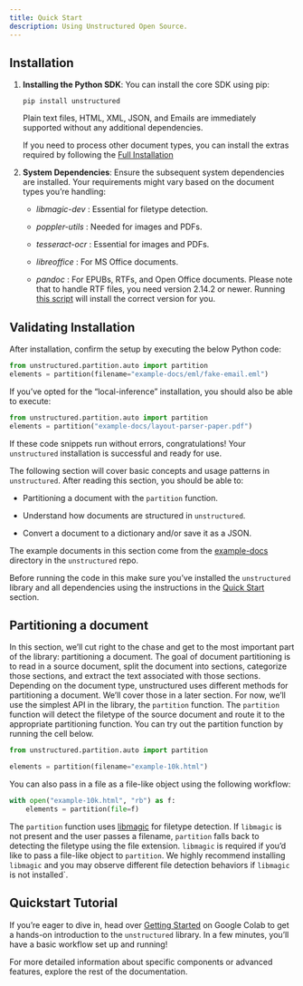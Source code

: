 ```yaml
---
title: Quick Start
description: Using Unstructured Open Source.
---
```

## Installation

1.  **Installing the Python SDK**: You can install the core SDK using pip:

    `pip install unstructured`
    
    Plain text files, HTML, XML, JSON, and Emails are immediately supported without any additional dependencies.
    
    If you need to process other document types, you can install the extras required by following the [Full Installation](open-source/installation/full-installation)
    
2.  **System Dependencies**: Ensure the subsequent system dependencies are installed. Your requirements might vary based on the document types you’re handling:
    
    *   _libmagic-dev_ : Essential for filetype detection.
        
    *   _poppler-utils_ : Needed for images and PDFs.
        
    *   _tesseract-ocr_ : Essential for images and PDFs.
        
    *   _libreoffice_ : For MS Office documents.
        
    *   _pandoc_ : For EPUBs, RTFs, and Open Office documents. Please note that to handle RTF files, you need version 2.14.2 or newer. Running [this script](https://github.com/Unstructured-IO/unstructured/blob/main/scripts/install-pandoc.sh) will install the correct version for you.
        

## Validating Installation

After installation, confirm the setup by executing the below Python code:

```python
from unstructured.partition.auto import partition
elements = partition(filename="example-docs/eml/fake-email.eml")
```


If you’ve opted for the “local-inference” installation, you should also be able to execute:

```python
from unstructured.partition.auto import partition
elements = partition("example-docs/layout-parser-paper.pdf")

```


If these code snippets run without errors, congratulations! Your `unstructured` installation is successful and ready for use.

The following section will cover basic concepts and usage patterns in `unstructured`. After reading this section, you should be able to:

*   Partitioning a document with the `partition` function.
    
*   Understand how documents are structured in `unstructured`.
    
*   Convert a document to a dictionary and/or save it as a JSON.
    

The example documents in this section come from the [example-docs](https://github.com/Unstructured-IO/unstructured/tree/main/example-docs) directory in the `unstructured` repo.

Before running the code in this make sure you’ve installed the `unstructured` library and all dependencies using the instructions in the [Quick Start](../installation/overview#quick-start) section.

## Partitioning a document

In this section, we’ll cut right to the chase and get to the most important part of the library: partitioning a document. The goal of document partitioning is to read in a source document, split the document into sections, categorize those sections, and extract the text associated with those sections. Depending on the document type, unstructured uses different methods for partitioning a document. We’ll cover those in a later section. For now, we’ll use the simplest API in the library, the `partition` function. The `partition` function will detect the filetype of the source document and route it to the appropriate partitioning function. You can try out the partition function by running the cell below.

```python
from unstructured.partition.auto import partition

elements = partition(filename="example-10k.html")

```


You can also pass in a file as a file-like object using the following workflow:

```python
with open("example-10k.html", "rb") as f:
    elements = partition(file=f)

```


The `partition` function uses [libmagic](https://formulae.brew.sh/formula/libmagic) for filetype detection. If `libmagic` is not present and the user passes a filename, `partition` falls back to detecting the filetype using the file extension. `libmagic` is required if you’d like to pass a file-like object to `partition`. We highly recommend installing `libmagic` and you may observe different file detection behaviors if `libmagic` is not installed\`.

## Quickstart Tutorial

If you’re eager to dive in, head over [Getting Started](https://colab.research.google.com/drive/1U8VCjY2-x8c6y5TYMbSFtQGlQVFHCVIW#scrollTo=jZp37lfueaeZ) on Google Colab to get a hands-on introduction to the `unstructured` library. In a few minutes, you’ll have a basic workflow set up and running!

For more detailed information about specific components or advanced features, explore the rest of the documentation.